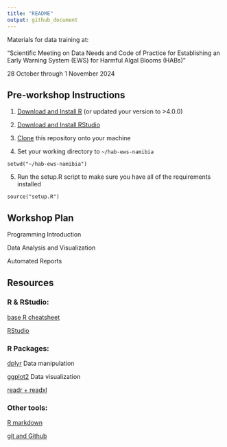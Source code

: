 ```yaml
---
title: "README"
output: github_document
---
```


Materials for data training at: 

"Scientific Meeting on Data Needs and Code of Practice for Establishing an Early Warning System (EWS) for Harmful Algal Blooms (HABs)"

28 October through 1 November 2024

## Pre-workshop Instructions

1. [Download and Install R](https://cloud.r-project.org/) (or updated your version to >4.0.0)

2. [Download and Install RStudio](https://posit.co/download/rstudio-desktop/)

3. [Clone](https://docs.github.com/en/repositories/creating-and-managing-repositories/cloning-a-repository) this repository onto your machine

4. Set your working directory to `~/hab-ews-namibia`

```
setwd("~/hab-ews-namibia")
```

5. Run the setup.R script to make sure you have all of the requirements installed

```
source("setup.R")
```


## Workshop Plan

Programming Introduction

Data Analysis and Visualization

Automated Reports


## Resources

### R & RStudio:

[base R cheatsheet](https://rstudio.github.io/cheatsheets/base-r.pdf)

[RStudio](https://rstudio.github.io/cheatsheets/html/rstudio-ide.html)


### R Packages:

[dplyr](https://rstudio.github.io/cheatsheets/html/data-transformation.html) Data manipulation

[ggplot2](https://rstudio.github.io/cheatsheets/html/data-visualization.html) Data visualization 

[readr + readxl](https://rstudio.github.io/cheatsheets/html/data-import.html)


### Other tools:

[R markdown](https://rstudio.github.io/cheatsheets/html/rmarkdown.html)

[git and Github](https://rstudio.github.io/cheatsheets/git-github.pdf)
